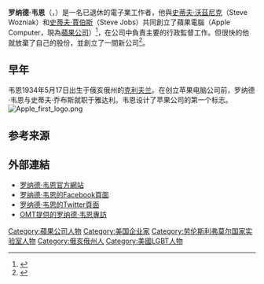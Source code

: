 {{refimprove|time=2019-03-26T00:05:28+00:00}}
{{noteTA
|G1=IT
|G2=PP
|1=zh-hans:斯蒂夫;zh-hk:史提夫;zh-tw:史帝夫;
|2=zh-hans:乔布斯;zh-hk:喬布斯;zh-tw:賈伯斯;
|3=zh-hans:沃茲尼亚克; zh-hant:沃茲尼克;
}}
{{Infobox person
| name        = 罗纳德·韦恩
| 原文名       = Ronald Gerald Wayne
| 英文名       = Ronald Wayne
| image       = RonaldWayneMacworld2009.jpg
| caption     = 罗纳德·韦恩於Macworld 2009
| 國籍        = {{USA}}
| birth_date  = {{birth date and age|1934|5|17|mf=y}}
| birth_place = {{USA}}[[俄亥俄州|俄亥俄州]][[克里夫蘭|克里夫蘭]]
| footnotes   =
| website     = {{en}}[http://www.ronaldgwayne.com/ Ronald Wayne]
}}

'''罗纳德·韦恩'''（{{lang-en|'''Ronald Gerald Wayne'''}}，{{bd|1934年|5月17日||}}）是一名已退休的電子業工作者，他與[[史蒂夫·沃茲尼克|史蒂夫·沃茲尼克]]（Steve Wozniak）和[[史蒂夫·賈伯斯|史蒂夫·賈伯斯]]（Steve Jobs）共同創立了蘋果電腦（Apple Computer，現為[[蘋果公司|蘋果公司]]）<ref name="seibold">{{cite web|url=http://www.applematters.com/article/april-12-1976-ron-wayne-apples-third-founder-quits/|title=April 12, 1976: Ron Wayne, Apple’s Third Founder, Quits|work=Apple Matters|author=Chris Seibold|date=April 12, 2009|accessdate=2012-07-10|archive-date=2015-02-01|archive-url=https://web.archive.org/web/20150201072410/http://www.applematters.com/article/april-12-1976-ron-wayne-apples-third-founder-quits/|dead-url=no}}</ref>，在公司中負責主要的行政監督工作。但很快的他就放棄了自己的股份，並創立了一間新公司<ref name="mercurynews">{{Cite web |url=http://www.mercurynews.com/bay-area-news/ci_15214122?nclick_check=1 |title=Apple's lost founder: Jobs, Woz and Wayne |access-date=2012-07-10 |archive-date=2016-03-10 |archive-url=https://web.archive.org/web/20160310213122/http://www.mercurynews.com/bay-area-news/ci_15214122?nclick_check=1 |dead-url=no }}</ref>。

==早年==
韦恩1934年5月17日出生于俄亥俄州的[[克利夫兰_(俄亥俄州)|克利夫兰]]。在创立苹果电脑公司前，罗纳德·韦恩与史蒂夫·乔布斯就职于雅达利。韦恩设计了苹果公司的第一个标志。
[[File:Apple_first_logo.png|thumb]]

== 参考来源 ==
{{reflist}}

== 外部連結 ==
* [http://ronaldgwayne.com/ 罗纳德·韦恩官方網站] {{WebCite|url=https://www.webcitation.org/6AQcxtp6R?url=http://ronaldgwayne.com/ |date=20120904143443 |dateformat=iso }}
* [http://www.facebook.com/pages/Ron-Wayne/55995979497 罗纳德·韦恩的Facebook頁面]
* [http://twitter.com/ronaldgwayne 罗纳德·韦恩的Twitter頁面] {{Wayback|url=http://twitter.com/ronaldgwayne |date=20210207043807 }}
* [http://vimeo.com/2892147 OMT提供的罗纳德·韦恩專訪] {{Wayback|url=http://vimeo.com/2892147 |date=20210326001426 }}

{{Apple}}
{{Apple celeb}}

{{DEFAULTSORT:Wayne, Ronald}}
[[Category:蘋果公司人物|Category:蘋果公司人物]]
[[Category:美国企业家|Category:美国企业家]]
[[Category:劳伦斯利弗莫尔国家实验室人物|Category:劳伦斯利弗莫尔国家实验室人物]]
[[Category:俄亥俄州人|Category:俄亥俄州人]]
[[Category:美國LGBT人物|Category:美國LGBT人物]]